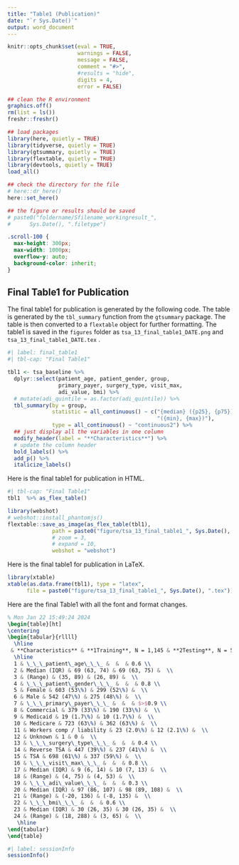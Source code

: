 ```yaml
---
title: "Table1 (Publication)"
date: "`r Sys.Date()`"
output: word_document
---
```


```r
knitr::opts_chunk$set(eval = TRUE,
                      warnings = FALSE,
                      message = FALSE,
                      comment = "#>",
                      #results = "hide",
                      digits = 4,
                      error = FALSE)

## clean the R environment
graphics.off()
rm(list = ls())
freshr::freshr()

## load packages
library(here, quietly = TRUE)
library(tidyverse, quietly = TRUE)
library(gtsummary, quietly = TRUE)
library(flextable, quietly = TRUE)
library(devtools, quietly = TRUE)
load_all()

## check the directory for the file
# here::dr_here()
here::set_here()

## the figure or results should be saved 
# paste0("foldername/Sfilename_workingresult_", 
#      Sys.Date(), ".filetype")
```

```css
.scroll-100 {
  max-height: 300px;
  max-width: 1000px;
  overflow-y: auto;
  background-color: inherit;
}
```

## Final Table1 for Publication

The final table1 for publication is generated by the following code. The table is generated by the `tbl_summary` function from the `gtsummary` package. The table is then converted to a `flextable` object for further formatting. The table1 is saved in the `figures` folder as `tsa_13_final_table1_DATE.png` and `tsa_13_final_table1_DATE.tex` .

```r
#| label: final_table1
#| tbl-cap: "Final Table1"

tbl1 <- tsa_baseline %>%
  dplyr::select(patient_age, patient_gender, group, 
                primary_payer, surgery_type, visit_max,
                adi_value, bmi) %>% 
  # mutate(adi_quintile = as.factor(adi_quintile)) %>% 
  tbl_summary(by = group,
              statistic = all_continuous() ~ c("{median} ({p25}, {p75})",
                                               "({min}, {max})"),
              type = all_continuous() ~ "continuous2") %>%
  ## just display all the variables in one column
  modify_header(label = "**Characteristics**") %>%
  # update the column header
  bold_labels() %>%
  add_p() %>%
  italicize_labels()


```

Here is the final table1 for publication in HTML.

```r
#| tbl-cap: "Final Table1"
tbl1  %>% as_flex_table()

library(webshot)
# webshot::install_phantomjs()
flextable::save_as_image(as_flex_table(tbl1), 
              path = paste0("figure/tsa_13_final_table1_", Sys.Date(), ".png"),
              # zoom = 3, 
              # expand = 10, 
              webshot = "webshot")
```

Here is the final table1 for publication in LaTeX.

```r
library(xtable)
xtable(as.data.frame(tbl1), type = "latex",
      file = paste0("figure/tsa_13_final_table1_", Sys.Date(), ".tex"))

```

Here are the final Table1 with all the font and format changes.

```tex
% Mon Jan 22 15:49:24 2024
\begin{table}[ht]
\centering
\begin{tabular}{rllll}
  \hline
 & **Characteristics** & **1Training**, N = 1,145 & **2Testing**, N = 574 & **p-value** \\ 
  \hline
  1 & \_\_\_patient\_age\_\_\_ &  &  & 0.6 \\ 
  2 & Median (IQR) & 69 (63, 74) & 69 (63, 75) &  \\ 
  3 & (Range) & (35, 89) & (26, 89) &  \\ 
  4 & \_\_\_patient\_gender\_\_\_ &  &  & 0.8 \\ 
  5 & Female & 603 (53\%) & 299 (52\%) &  \\ 
  6 & Male & 542 (47\%) & 275 (48\%) &  \\ 
  7 & \_\_\_primary\_payer\_\_\_ &  &  & $>$0.9 \\ 
  8 & Commercial & 379 (33\%) & 190 (33\%) &  \\ 
  9 & Medicaid & 19 (1.7\%) & 10 (1.7\%) &  \\ 
  10 & Medicare & 723 (63\%) & 362 (63\%) &  \\ 
  11 & Workers comp / liability & 23 (2.0\%) & 12 (2.1\%) &  \\ 
  12 & Unknown & 1 & 0 &  \\ 
  13 & \_\_\_surgery\_type\_\_\_ &  &  & 0.4 \\ 
  14 & Reverse TSA & 447 (39\%) & 237 (41\%) &  \\ 
  15 & TSA & 698 (61\%) & 337 (59\%) &  \\ 
  16 & \_\_\_visit\_max\_\_\_ &  &  & 0.8 \\ 
  17 & Median (IQR) & 9 (6, 14) & 10 (7, 13) &  \\ 
  18 & (Range) & (4, 75) & (4, 53) &  \\ 
  19 & \_\_\_adi\_value\_\_\_ &  &  & 0.3 \\ 
  20 & Median (IQR) & 97 (86, 107) & 98 (89, 108) &  \\ 
  21 & (Range) & (-20, 136) & (-8, 135) &  \\ 
  22 & \_\_\_bmi\_\_\_ &  &  & 0.6 \\ 
  23 & Median (IQR) & 30 (26, 35) & 30 (26, 35) &  \\ 
  24 & (Range) & (18, 288) & (3, 65) &  \\ 
   \hline
\end{tabular}
\end{table}
```

```r
#| label: sessionInfo
sessionInfo()
```
